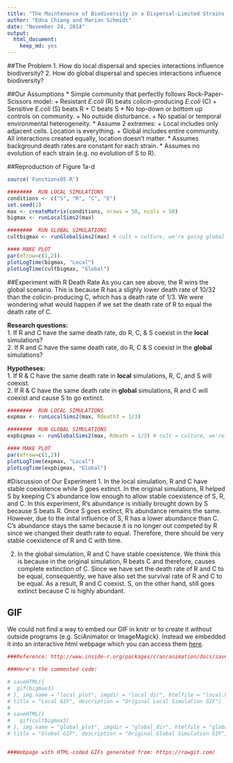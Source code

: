 ```yaml
---
title: "The Maintenance of Biodiversity in a Dispersal-Limited Strains of E. coli"
author: "Edna Chiang and Marian Schmidt"
date: "November 24, 2014"
output:
  html_document:
    keep_md: yes
---
```



##The Problem
1. How do local dispersal and species interactions influence biodiversity? 
2. How do global dispersal and species interactions influence biodiversity?


##Our Assumptions
* Simple community that perfectly follows Rock-Paper-Scissors model:
      + Resistant *E.coli* (R) beats colicin-producing *E.coli* (C)
      + Sensitive *E.coli* (S) beats R 
      + C beats S 
* No top-down or bottom up controls on community.
      + No outside disturbance.
      + No spatial or temporal environmental heterogeneity.
* Assume 2 extremes:
      + Local includes only adjacent cells.  Location is everything.
      + Global includes entire community.  All interactions created equally, location doesn't matter.
* Assumes background death rates are constant for each strain.
* Assumes no evolution of each strain (e.g. no evolution of S to R).


##Reproduction of Figure 1a-d
```r
source('Functions05.R')

########  RUN LOCAL SIMULATIONS 
conditions <- c("S", "R", "C", "E")
set.seed(1)
max <- createMatrix(conditions, nrows = 50, ncols = 50)
bigmax <- runLocalSims2(max)

########  RUN GLOBAL SIMULATIONS 
cultbigmax <- runGlobalSims2(max) # cult = culture, we're going global

#### MAKE PLOT
par(mfrow=c(1,2))
plotLogTime(bigmax, "Local")
plotLogTime(cultbigmax, "Global")
```





##Experiment with R Death Rate 
As you can see above, the R wins the global scenario.  This is because R has a slighly lower death rate of 10/32 than the colicin-producing C, which has a death rate of 1/3.  We were wondering what would happen if we set the death rate of R to equal the death rate of C.

**Research questions:**  
1.  If R and C have the same death rate, do R, C, & S coexist in the **local** simulations?  
2.  If R and C have the same death rate, do R, C & S coexist in the **global** simulations?  

**Hypotheses:**   
1.  If R & C have the same death rate in **local** simulations, R, C, and S will coexist.  
2.  If R & C have the same death rate in **global** simulations, R and C will coexist and cause S to go extinct.   


```r
########  RUN LOCAL SIMULATIONS 
expmax <- runLocalSims2(max, Rdeath3 = 1/3)

########  RUN GLOBAL SIMULATIONS 
expbigmax <- runGlobalSims2(max, Rdeath = 1/3) # cult = culture, we're going global

#### MAKE PLOT
par(mfrow=c(1,2))
plotLogTime(expmax, "Local")
plotLogTime(expbigmax, "Global")
```


#Discussion of Our Experiment
1. In the local simulation, R and C have stable coexistence while S goes extinct.  In the original simulations, R helped S by keeping C's abundance low enough to allow stable coexistence of S, R, and C.  In this experiment, R's abundance is initially brought down by S because S beats R.  Once S goes extinct, R's abundance remains the same.  However, due to the inital influence of S, R has a lower abundance than C.  C's abundance stays the same because it is no longer out competed by R since we changed their death rate to equal.  Therefore, there should be very stable coexistence of R and C with time. 

2. In the global simulation, R and C have stable coexistence.  We think this is because in the original simulation, R beats C and therefore, causes complete extinction of C.  Since we have set the death rate of R and C to be equal, consequently, we have also set the survival rate of R and C to be equal.  As a result, R and C coexist.  S, on the other hand, still goes extinct because C is highly abundant. 



## GIF
We could not find a way to embed our GIF in knitr or to create it without outside programs (e.g. SciAnimator or ImageMagick).  Instead we embedded it into an interactive html webpage which you can access them [here](https://cdn.rawgit.com/chianged/assignment05/master/GIFwebpage.html).


```r
###Reference: http://www.inside-r.org/packages/cran/animation/docs/saveHTML

###Here's the commented code:

# saveHTML({
#  gif(bigmax3)
# }, img.name = "local_plot", imgdir = "local_dir", htmlfile = "local.html", autobrowse = FALSE, 
# title = "Local GIF", description = "Original Local Simulation GIF")
# 
# saveHTML({
#   gif(cultbigmax3)
# }, img.name = "global_plot", imgdir = "global_dir", htmlfile = "global.html", autobrowse = FALSE, 
# title = "Global GIF", description = "Original Global Simulation GIF")


###Webpage with HTML-coded GIFs generated from: https://rawgit.com/

```

